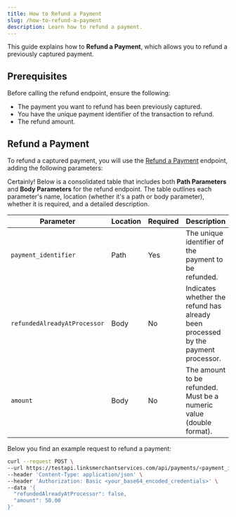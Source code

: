 ```yaml
---
title: How to Refund a Payment
slug: /how-to-refund-a-payment
description: Learn how to refund a payment.
---
```


This guide explains how to **Refund a Payment**, which allows you to refund a previously captured payment.

## Prerequisites

Before calling the refund endpoint, ensure the following:

- The payment you want to refund has been previously captured.
- You have the unique payment identifier of the transaction to refund.
- The refund amount.

## Refund a Payment

To refund a captured payment, you will use the [Refund a Payment](/reference/links/refund-payment) endpoint, adding the following parameters:

Certainly! Below is a consolidated table that includes both **Path Parameters** and **Body Parameters** for the refund endpoint. The table outlines each parameter's name, location (whether it's a path or body parameter), whether it is required, and a detailed description.

| **Parameter**                | **Location** | **Required** | **Description**                                                                   |
| ---------------------------- | ------------ | ------------ | --------------------------------------------------------------------------------- |
| `payment_identifier`         | Path         | Yes          | The unique identifier of the payment to be refunded.                              |
| `refundedAlreadyAtProcessor` | Body         | No           | Indicates whether the refund has already been processed by the payment processor. |
| `amount`                     | Body         | No           | The amount to be refunded. Must be a numeric value (double format).               |

Below you find an example request to refund a payment:

```sh
curl --request POST \
--url https://testapi.linksmerchantservices.com/api/payments/<payment_identifier>/refund \
--header 'Content-Type: application/json' \
--header 'Authorization: Basic <your_base64_encoded_credentials>' \
--data '{
  "refundedAlreadyAtProcessor": false,
  "amount": 50.00
}'
```
